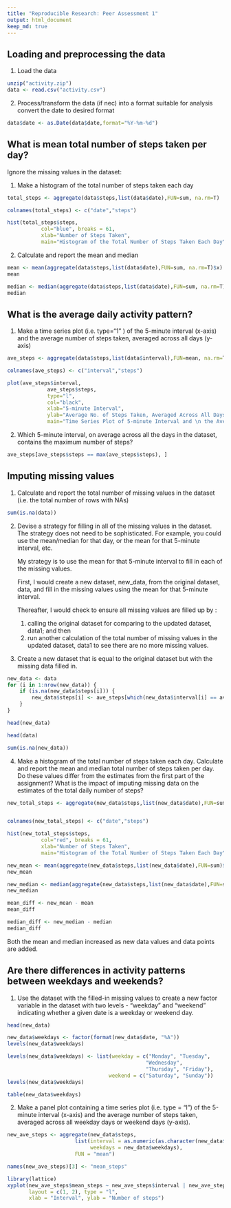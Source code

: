 ```yaml
---
title: "Reproducible Research: Peer Assessment 1"
output: html_document
keep_md: true
---
```



## Loading and preprocessing the data

1.  Load the data 

```r
unzip("activity.zip")
data <- read.csv("activity.csv")
```

2.  Process/transform the data (if nec) into a format suitable for analysis 
 convert the date to desired format

```r
data$date <- as.Date(data$date,format="%Y-%m-%d")
```


## What is mean total number of steps taken per day? 

Ignore the missing values in the dataset:

1.  Make a histogram of the total number of steps taken each day

```r
total_steps <- aggregate(data$steps,list(data$date),FUN=sum, na.rm=T)

colnames(total_steps) <- c("date","steps")

hist(total_steps$steps,
           col="blue", breaks = 61,
           xlab="Number of Steps Taken",
           main="Histogram of the Total Number of Steps Taken Each Day")
```

2.  Calculate and report the mean and median 

```r
mean <- mean(aggregate(data$steps,list(data$date),FUN=sum, na.rm=T)$x)
mean

median <- median(aggregate(data$steps,list(data$date),FUN=sum, na.rm=T)$x)
median
```


## What is the average daily activity pattern?

1.  Make a time series plot (i.e. type="1" ) of the 5-minute interval (x-axis) and the average number of steps taken, averaged across all days (y-axis)

```r
ave_steps <- aggregate(data$steps,list(data$interval),FUN=mean, na.rm=T)

colnames(ave_steps) <- c("interval","steps")

plot(ave_steps$interval,
             ave_steps$steps,
             type="l",
             col="black",
             xlab="5-minute Interval",
             ylab="Average No. of Steps Taken, Averaged Across All Days",
             main="Time Series Plot of 5-minute Interval and \n the Average No. of Steps Taken, Averaged Across All Days")
```

2.  Which 5-minute interval, on average across all the days in the dataset, contains the maximum number of steps?

```r
ave_steps[ave_steps$steps == max(ave_steps$steps), ]
```

## Imputing missing values

1.  Calculate and report the total number of missing values in the dataset (i.e. the total number of rows with NAs)

```r
sum(is.na(data))
```

2.  Devise a strategy for filling in all of the missing values in the dataset.  The strategy does not need to be sophisticated. For example, you could use the mean/median for that day, or the mean for that 5-minute interval, etc.

    My strategy is to use the mean for that 5-minute interval to fill in each of the         missing values.

    First, I would create a new dataset, new_data, from the original dataset, data, 
    and fill in the missing values using the mean for that 5-minute interval.

    Thereafter, I would check to ensure all missing values are filled up by :
    (1) calling the original dataset for comparing to the updated dataset, data1; and     then
    (2) run another calculation of the total number of missing values in the updated 
    dataset, data1 to see there are no more missing values.
    
3.  Create a new dataset that is equal to the original dataset but with the missing data filled in.

```r
new_data <- data 
for (i in 1:nrow(new_data)) {
    if (is.na(new_data$steps[i])) {
        new_data$steps[i] <- ave_steps[which(new_data$interval[i] == ave_steps$interval), ]$steps
    }
}

head(new_data)
```

```r
head(data)

sum(is.na(new_data))
```

4.  Make a histogram of the total number of steps taken each day. Calculate and report the mean and median total number of steps taken per day. Do these values differ from the estimates from the first part of the assignment? What is the impact of imputing missing data on the estimates of the total daily number of steps?

```r
new_total_steps <- aggregate(new_data$steps,list(new_data$date),FUN=sum)


colnames(new_total_steps) <- c("date","steps")

hist(new_total_steps$steps,
           col="red", breaks = 61,
           xlab="Number of Steps Taken",
           main="Histogram of the Total Number of Steps Taken Each Day")
```

```r
new_mean <- mean(aggregate(new_data$steps,list(new_data$date),FUN=sum)$x)
new_mean

new_median <- median(aggregate(new_data$steps,list(new_data$date),FUN=sum)$x)
new_median
```

```r
mean_diff <- new_mean - mean
mean_diff

median_diff <- new_median - median
median_diff
```

Both the mean and median increased as new data values and data points are added.  

## Are there differences in activity patterns between weekdays and weekends?

1.  Use the dataset with the filled-in missing values to create a new factor variable in the dataset with two levels - "weekday" and "weekend" indicating whether a given date is a weekday or weekend day.

```r
head(new_data)
```

```r
new_data$weekdays <- factor(format(new_data$date, "%A"))
levels(new_data$weekdays)
```

```r
levels(new_data$weekdays) <- list(weekday = c("Monday", "Tuesday",
                                             "Wednesday", 
                                             "Thursday", "Friday"),
                                 weekend = c("Saturday", "Sunday"))
levels(new_data$weekdays)
```

```r
table(new_data$weekdays)
```

2.  Make a panel plot containing a time series plot (i.e. type = "l") of the 5-minute interval (x-axis) and the average number of steps taken, averaged across all weekday days or weekend days (y-axis).

```r
new_ave_steps <- aggregate(new_data$steps, 
                      list(interval = as.numeric(as.character(new_data$interval)), 
                           weekdays = new_data$weekdays),
                      FUN = "mean")

names(new_ave_steps)[3] <- "mean_steps"

library(lattice)
xyplot(new_ave_steps$mean_steps ~ new_ave_steps$interval | new_ave_steps$weekdays, 
       layout = c(1, 2), type = "l", 
       xlab = "Interval", ylab = "Number of steps")
```










